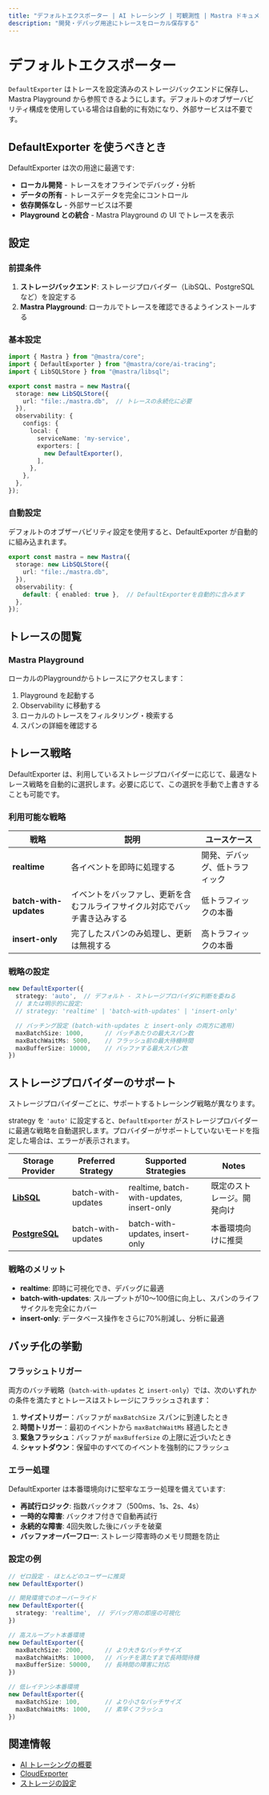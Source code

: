 ```yaml
---
title: "デフォルトエクスポーター | AI トレーシング | 可観測性 | Mastra ドキュメント"
description: "開発・デバッグ用途にトレースをローカル保存する"
---
```


# デフォルトエクスポーター

`DefaultExporter` はトレースを設定済みのストレージバックエンドに保存し、Mastra Playground から参照できるようにします。デフォルトのオブザーバビリティ構成を使用している場合は自動的に有効になり、外部サービスは不要です。

## DefaultExporter を使うべきとき

DefaultExporter は次の用途に最適です:

- **ローカル開発** - トレースをオフラインでデバッグ・分析
- **データの所有** - トレースデータを完全にコントロール
- **依存関係なし** - 外部サービスは不要
- **Playground との統合** - Mastra Playground の UI でトレースを表示

## 設定

### 前提条件

1. **ストレージバックエンド**: ストレージプロバイダー（LibSQL、PostgreSQL など）を設定する
2. **Mastra Playground**: ローカルでトレースを確認できるようインストールする

### 基本設定

```typescript filename="src/mastra/index.ts"
import { Mastra } from "@mastra/core";
import { DefaultExporter } from "@mastra/core/ai-tracing";
import { LibSQLStore } from "@mastra/libsql";

export const mastra = new Mastra({
  storage: new LibSQLStore({
    url: "file:./mastra.db",  // トレースの永続化に必要
  }),
  observability: {
    configs: {
      local: {
        serviceName: 'my-service',
        exporters: [
          new DefaultExporter(),
        ],
      },
    },
  },
});
```


### 自動設定

デフォルトのオブザーバビリティ設定を使用すると、DefaultExporter が自動的に組み込まれます。

```typescript
export const mastra = new Mastra({
  storage: new LibSQLStore({
    url: "file:./mastra.db",
  }),
  observability: {
    default: { enabled: true },  // DefaultExporterを自動的に含みます
  },
});
```


## トレースの閲覧

### Mastra Playground

ローカルのPlaygroundからトレースにアクセスします：

1. Playground を起動する
2. Observability に移動する
3. ローカルのトレースをフィルタリング・検索する
4. スパンの詳細を確認する

## トレース戦略

DefaultExporter は、利用しているストレージプロバイダーに応じて、最適なトレース戦略を自動的に選択します。必要に応じて、この選択を手動で上書きすることも可能です。

### 利用可能な戦略

| 戦略 | 説明 | ユースケース |
|----------|-------------|----------|
| **realtime** | 各イベントを即時に処理する | 開発、デバッグ、低トラフィック |
| **batch-with-updates** | イベントをバッファし、更新を含むフルライフサイクル対応でバッチ書き込みする | 低トラフィックの本番 |
| **insert-only** | 完了したスパンのみ処理し、更新は無視する | 高トラフィックの本番 |

### 戦略の設定

```typescript
new DefaultExporter({
  strategy: 'auto',  // デフォルト - ストレージプロバイダに判断を委ねる
  // または明示的に設定:
  // strategy: 'realtime' | 'batch-with-updates' | 'insert-only'

  // バッチング設定 (batch-with-updates と insert-only の両方に適用)
  maxBatchSize: 1000,      // バッチあたりの最大スパン数
  maxBatchWaitMs: 5000,    // フラッシュ前の最大待機時間
  maxBufferSize: 10000,    // バッファする最大スパン数
})
```


## ストレージプロバイダーのサポート

ストレージプロバイダーごとに、サポートするトレーシング戦略が異なります。

strategy を `'auto'` に設定すると、`DefaultExporter` がストレージプロバイダーに最適な戦略を自動選択します。プロバイダーがサポートしていないモードを指定した場合は、エラーが表示されます。

| Storage Provider | Preferred Strategy | Supported Strategies | Notes |
|-----------------|-------------------|---------------------|--------|
| **[LibSQL](/reference/storage/libsql)** | batch-with-updates | realtime, batch-with-updates, insert-only | 既定のストレージ。開発向け |
| **[PostgreSQL](/reference/storage/postgresql)** | batch-with-updates | batch-with-updates, insert-only | 本番環境向けに推奨 |

### 戦略のメリット

- **realtime**: 即時に可視化でき、デバッグに最適
- **batch-with-updates**: スループットが10〜100倍に向上し、スパンのライフサイクルを完全にカバー
- **insert-only**: データベース操作をさらに70%削減し、分析に最適

## バッチ化の挙動

### フラッシュトリガー

両方のバッチ戦略（`batch-with-updates` と `insert-only`）では、次のいずれかの条件を満たすとトレースはストレージにフラッシュされます：

1. **サイズトリガー**：バッファが `maxBatchSize` スパンに到達したとき
2. **時間トリガー**：最初のイベントから `maxBatchWaitMs` 経過したとき
3. **緊急フラッシュ**：バッファが `maxBufferSize` の上限に近づいたとき
4. **シャットダウン**：保留中のすべてのイベントを強制的にフラッシュ

### エラー処理

DefaultExporter は本番環境向けに堅牢なエラー処理を備えています:

- **再試行ロジック**: 指数バックオフ（500ms、1s、2s、4s）
- **一時的な障害**: バックオフ付きで自動再試行
- **永続的な障害**: 4回失敗した後にバッチを破棄
- **バッファオーバーフロー**: ストレージ障害時のメモリ問題を防止

### 設定の例

```typescript
// ゼロ設定 - ほとんどのユーザーに推奨
new DefaultExporter()

// 開発環境でのオーバーライド
new DefaultExporter({
  strategy: 'realtime',  // デバッグ用の即座の可視化
})

// 高スループット本番環境
new DefaultExporter({
  maxBatchSize: 2000,      // より大きなバッチサイズ
  maxBatchWaitMs: 10000,   // バッチを満たすまで長時間待機
  maxBufferSize: 50000,    // 長時間の障害に対応
})

// 低レイテンシ本番環境
new DefaultExporter({
  maxBatchSize: 100,       // より小さなバッチサイズ
  maxBatchWaitMs: 1000,    // 素早くフラッシュ
})
```


## 関連情報

- [AI トレーシングの概要](/docs/observability/ai-tracing/overview)
- [CloudExporter](/docs/observability/ai-tracing/exporters/cloud)
- [ストレージの設定](/docs/storage/overview)
